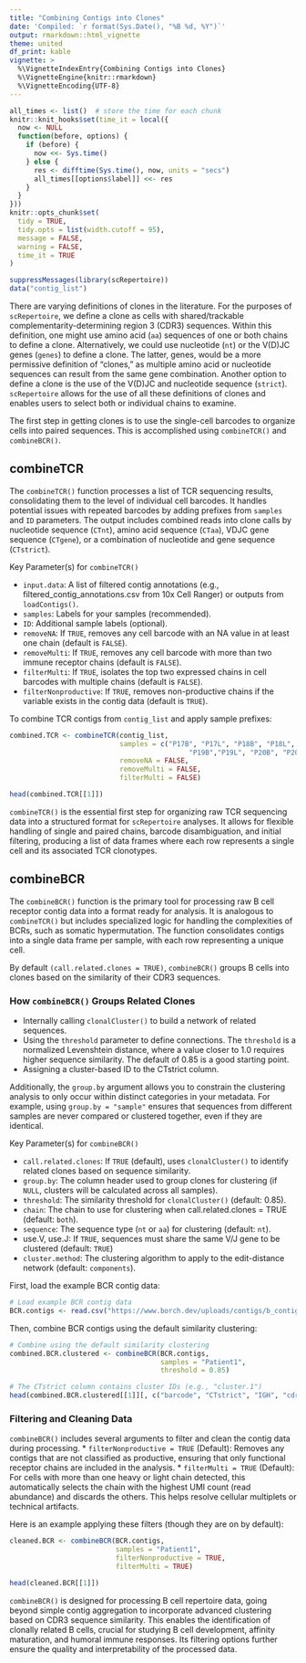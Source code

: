 ```yaml
---
title: "Combining Contigs into Clones"
date: 'Compiled: `r format(Sys.Date(), "%B %d, %Y")`'
output: rmarkdown::html_vignette
theme: united
df_print: kable
vignette: >
  %\VignetteIndexEntry{Combining Contigs into Clones}
  %\VignetteEngine{knitr::rmarkdown}
  %\VignetteEncoding{UTF-8}
---
```


<style>
p.caption {
  font-size: 0.9em;
}
</style>
 
```r
all_times <- list()  # store the time for each chunk
knitr::knit_hooks$set(time_it = local({
  now <- NULL
  function(before, options) {
    if (before) {
      now <<- Sys.time()
    } else {
      res <- difftime(Sys.time(), now, units = "secs")
      all_times[[options$label]] <<- res
    }
  }
}))
knitr::opts_chunk$set(
  tidy = TRUE,
  tidy.opts = list(width.cutoff = 95),
  message = FALSE,
  warning = FALSE,
  time_it = TRUE
)

suppressMessages(library(scRepertoire))
data("contig_list") 
```

There are varying definitions of clones in the literature. For the purposes of `scRepertoire`, we define a clone as cells with shared/trackable complementarity-determining region 3 (CDR3) sequences. Within this definition, one might use amino acid (`aa`) sequences of one or both chains to define a clone. Alternatively, we could use nucleotide (`nt`) or the V(D)JC genes (`genes`) to define a clone. The latter, genes, would be a more permissive definition of "clones," as multiple amino acid or nucleotide sequences can result from the same gene combination. Another option to define a clone is the use of the V(D)JC and nucleotide sequence (`strict`). `scRepertoire` allows for the use of all these definitions of clones and enables users to select both or individual chains to examine.

The first step in getting clones is to use the single-cell barcodes to organize cells into paired sequences. This is accomplished using `combineTCR()` and `combineBCR()`.

## combineTCR

The `combineTCR()` function processes a list of TCR sequencing results, consolidating them to the level of individual cell barcodes. It handles potential issues with repeated barcodes by adding prefixes from `samples` and `ID` parameters. The output includes combined reads into clone calls by nucleotide sequence (`CTnt`), amino acid sequence (`CTaa`), VDJC gene sequence (`CTgene`), or a combination of nucleotide and gene sequence (`CTstrict`).

Key Parameter(s) for `combineTCR()`

* `input.data`: A list of filtered contig annotations (e.g., filtered_contig_annotations.csv from 10x Cell Ranger) or outputs from `loadContigs()`.
* `samples`: Labels for your samples (recommended).
* `ID`: Additional sample labels (optional).
* `removeNA`: If `TRUE`, removes any cell barcode with an NA value in at least one chain (default is `FALSE`).
* `removeMulti`: If `TRUE`, removes any cell barcode with more than two immune receptor chains (default is `FALSE`).
* `filterMulti`: If `TRUE`, isolates the top two expressed chains in cell barcodes with multiple chains (default is `FALSE`).
* `filterNonproductive`: If `TRUE`, removes non-productive chains if the variable exists in the contig data (default is `TRUE`).

To combine TCR contigs from `contig_list` and apply sample prefixes:

```r
combined.TCR <- combineTCR(contig_list, 
                           samples = c("P17B", "P17L", "P18B", "P18L", 
                                            "P19B","P19L", "P20B", "P20L"),
                           removeNA = FALSE, 
                           removeMulti = FALSE, 
                           filterMulti = FALSE)

head(combined.TCR[[1]])
```

`combineTCR()` is the essential first step for organizing raw TCR sequencing data into a structured format for `scRepertoire` analyses. It allows for flexible handling of single and paired chains, barcode disambiguation, and initial filtering, producing a list of data frames where each row represents a single cell and its associated TCR clonotypes.

## combineBCR

The ```combineBCR()``` function is the primary tool for processing raw B cell receptor contig data into a format ready for analysis. It is analogous to ```combineTCR()``` but includes specialized logic for handling the complexities of BCRs, such as somatic hypermutation. The function consolidates contigs into a single data frame per sample, with each row representing a unique cell.

By default `(call.related.clones = TRUE)`, ```combineBCR()``` groups B cells into clones based on the similarity of their CDR3 sequences.

### How `combineBCR()` Groups Related Clones

* Internally calling ```clonalCluster()``` to build a network of related sequences.
* Using the `threshold` parameter to define connections. The `threshold` is a normalized Levenshtein distance, where a value closer to 1.0 requires higher sequence similarity. The default of 0.85 is a good starting point.
* Assigning a cluster-based ID to the CTstrict column.

Additionally, the `group.by` argument allows you to constrain the clustering analysis to only occur within distinct categories in your metadata. For example, using `group.by = "sample"` ensures that sequences from different samples are never compared or clustered together, even if they are identical.

Key Parameter(s) for `combineBCR()`

* `call.related.clones`: If `TRUE` (default), uses `clonalCluster()` to identify related clones based on sequence similarity.
* `group.by`: The column header used to group clones for clustering (if `NULL`, clusters will be calculated across all samples).
* `threshold`: The similarity threshold for `clonalCluster()` (default: 0.85).
* `chain`: The chain to use for clustering when call.related.clones = TRUE (default: `both`).
* `sequence`: The sequence type (`nt` or `aa`) for clustering (default: `nt`).
* use.V, use.J: If `TRUE`, sequences must share the same V/J gene to be clustered (default: `TRUE`)
* `cluster.method`: The clustering algorithm to apply to the edit-distance network (default: `components`).

First, load the example BCR contig data:

```r
# Load example BCR contig data
BCR.contigs <- read.csv("https://www.borch.dev/uploads/contigs/b_contigs.csv")
```

Then, combine BCR contigs using the default similarity clustering:

```r

# Combine using the default similarity clustering
combined.BCR.clustered <- combineBCR(BCR.contigs, 
                                     samples = "Patient1", 
                                     threshold = 0.85)

# The CTstrict column contains cluster IDs (e.g., "cluster.1")
head(combined.BCR.clustered[[1]][, c("barcode", "CTstrict", "IGH", "cdr3_aa1")])
```

### Filtering and Cleaning Data

```combineBCR()``` includes several arguments to filter and clean the contig data during processing.
* `filterNonproductive = TRUE` (Default): Removes any contigs that are not classified as productive, ensuring that only functional receptor chains are included in the analysis.
* `filterMulti = TRUE` (Default): For cells with more than one heavy or light chain detected, this automatically selects the chain with the highest UMI count (read abundance) and discards the others. This helps resolve cellular multiplets or technical artifacts.

Here is an example applying these filters (though they are on by default):

```r
cleaned.BCR <- combineBCR(BCR.contigs,
                          samples = "Patient1",
                          filterNonproductive = TRUE,
                          filterMulti = TRUE)

head(cleaned.BCR[[1]])
```

`combineBCR()` is designed for processing B cell repertoire data, going beyond simple contig aggregation to incorporate advanced clustering based on CDR3 sequence similarity. This enables the identification of clonally related B cells, crucial for studying B cell development, affinity maturation, and humoral immune responses. Its filtering options further ensure the quality and interpretability of the processed data.
